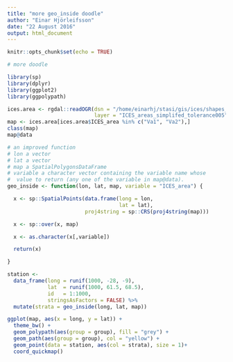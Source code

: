```yaml
---
title: "more geo_inside doodle"
author: "Einar Hjörleifsson"
date: "22 August 2016"
output: html_document
---
```


```r
knitr::opts_chunk$set(echo = TRUE)
```

```r
# more doodle

library(sp)
library(dplyr)
library(ggplot2)
library(ggpolypath)

ices.area <- rgdal::readOGR(dsn = "/home/einarhj/stasi/gis/ices/shapes_modified",
                            layer = "ICES_areas_simplifed_tolerance005")
map <- ices.area[ices.area$ICES_area %in% c("Va1", "Va2"),]
class(map)
map@data

# an improved function
# lon a vector
# lat a vector
# map a SpatialPolygonsDataFrame
# variable a character vector containing the variable name whose
#  value to return (any one of the variable in map@data).
geo_inside <- function(lon, lat, map, variable = "ICES_area") {

  x <- sp::SpatialPoints(data.frame(long = lon,
                                    lat = lat),
                         proj4string = sp::CRS(proj4string(map)))

  x <- sp::over(x, map)

  x <- as.character(x[,variable])

  return(x)

}

station <-
  data_frame(long = runif(1000, -28, -9),
             lat  = runif(1000, 61.5, 68.5),
             id   = 1:1000,
             stringsAsFactors = FALSE) %>%
  mutate(strata = geo_inside(long, lat, map))

ggplot(map, aes(x = long, y = lat)) +
  theme_bw() +
  geom_polypath(aes(group = group), fill = "grey") +
  geom_path(aes(group = group), col = "yellow") +
  geom_point(data = station, aes(col = strata), size = 1)+
  coord_quickmap()
```

